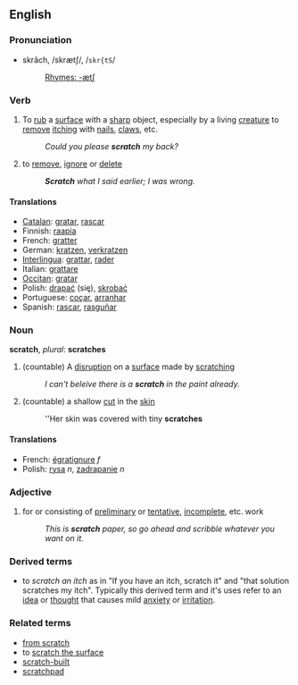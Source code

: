 ==English==
===Pronunciation===
*skrăch, /skrætʃ/, /<tt>skr{tS</tt>/
*:[[Rhymes:English:-ætʃ|Rhymes: -ætʃ]]

===Verb===
{{en-infl-reg-sibilant|scrat|ch|}}

# To [[rub]] a [[surface]] with a [[sharp]] object, especially by a living [[creature]] to [[remove]] [[itch]]ing with [[nail]]s, [[claw]]s, etc.
#:''Could you please '''scratch''' my back?''
# to [[remove]], [[ignore]] or [[delete]]
#:'''''Scratch''' what I said earlier; I was wrong.''

====Translations====
*[[Catalan]]: [[gratar]], [[rascar]]
*Finnish: [[raapia]]
*French: [[gratter]]
*German: [[kratzen]], [[verkratzen]]
*[[Interlingua]]: [[grattar]], [[rader]]
*Italian: [[grattare]]
*[[Occitan]]: [[gratar]]
*Polish: [[drapać]] (się), [[skrobać]]
*Portuguese: [[coçar]], [[arranhar]]
*Spanish: [[rascar]], [[rasguñar]]

===Noun===
'''scratch''', ''plural'': '''scratches'''

#(countable) A [[disruption]] on a [[surface]] made by [[scratch]]ing
#:''I can't beleive there is a '''scratch''' in the paint already.''
#(countable) a shallow [[cut]] in the [[skin]]
#:''Her skin was covered with tiny '''scratches'''

====Translations====
*French: [[égratignure]] ''f''
*Polish: [[rysa]] ''n'', [[zadrapanie]] ''n''

===Adjective===
#for or consisting of [[preliminary]] or [[tentative]], [[incomplete]], etc. work
#:''This is '''scratch''' paper, so go ahead and scribble whatever you want on it.''

===Derived terms===
* to ''scratch an itch'' as in "If you have an itch, scratch it" and "that solution scratches my itch". Typically this derived term and it's uses refer to an [[idea]] or [[thought]] that causes mild [[anxiety]] or [[irritation]].

===Related terms===
* [[from scratch]]
* to [[scratch the surface]]
* [[scratch-built]]
*[[scratchpad]]